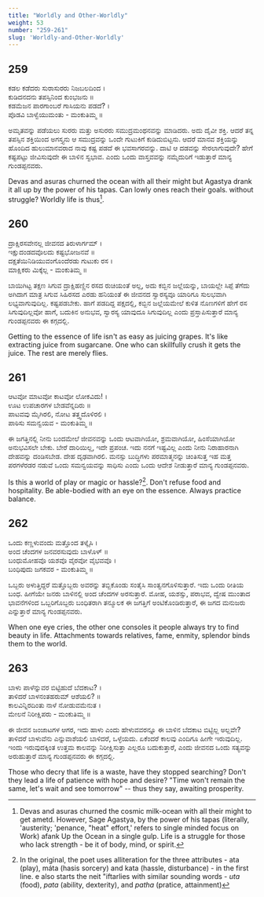 ```yaml
---
title: "Worldly and Other-Worldly"
weight: 53
number: "259-261"
slug: 'Worldly-and-Other-Worldly'
---
```


## 259
ಕಡಲ ಕಡೆದರು ಸುರಾಸುರರು ನಿಜಬಲದಿಂದ ।  
ಕುಡಿದನದನು ತಪಸ್ಸಿನಿಂದ ಕುಂಭಜನು ॥  
ಕಡಮೆಜನ ಪಾರಗಾಂಬರೆ ಗಾಸಿಯನು ಪಡದೆ? ।  
ಪೊಡವಿ ಬಾಳ್ವೆಯುಮಂತು - ಮಂಕುತಿಮ್ಮ ॥

ಅಮೃತವನ್ನು ಪಡೆಯಲು ಸುರರು ಮತ್ತು ಅಸುರರು ಸಮುದ್ರಮಂಥನವನ್ನು ಮಾಡಿದರು. ಅದು ದೈವೀ ಶಕ್ತಿ. ಆದರೆ ತನ್ನ ತಪಸ್ಸಿನ ಶಕ್ತಿಯಿಂದ ಅಗಸ್ತ್ಯನು ಆ ಸಮುದ್ರವನ್ನು ಒಂದೇ ಗುಟುಕಿಗೆ ಕುಡಿದುಬಿಟ್ಟನು. ಆದರೆ ಮಾನವ ಶಕ್ತಿಯನ್ನು ಹೊಂದಿದ ಹುಲುಮಾನವರಾದ ನಾವು ಕಷ್ಟ ಪಡದೆ ಈ ಭವಸಾಗರವನ್ನು. ದಾಟಿ ಆ ದಡವನ್ನು ಸೇರಲಾಗುವುದೇ? ಹೇಗೆ ಕಷ್ಟಪಟ್ಟು ಜೀವಿಸುವುದೇ ಈ ಬಾಳಿನ ಸ್ವಭಾವ. ಎಂದು ಒಂದು ವಾಸ್ತವವನ್ನು ನಮ್ಮೆದುರಿಗೆ ಇಡುತ್ತಾರೆ ಮಾನ್ಯ ಗುಂಡಪ್ಪನವರು.

Devas and asuras churned the ocean with all their might but Agastya drank it all up by the power of his tapas. Can lowly ones reach their goals. without struggle? Worldly life is thus[^92].

## 260
ದ್ರಾಕ್ಷಿರಸವೇನಲ್ಲ ಜೀವನದ ತಿರುಳಾರ್ಗಮ್ ।  
ಇಕ್ಷುದಂಡದವೊಲದು ಕಷ್ಟಭೋಜನವೆ ॥  
ದಕ್ಷತೆಯಿನಿಡಿಯುವಂಗೊಂದೆರಡು ಗುಟುಕು ರಸ ।  
ಮಾಕ್ಷಿಕರು ಮಿಕ್ಕೆಲ್ಲ - ಮಂಕುತಿಮ್ಮ ॥

ಬಾಯಿಗಿಟ್ಟ ತಕ್ಷಣ ಸಿಗುವ ದ್ರಾಕ್ಷಿಹಣ್ಣಿನ ರಸದ ರುಚಿಯಂತೆ ಅಲ್ಲ, ಅದು ಕಬ್ಬಿನ ಜಲ್ಲೆಯನ್ನು, ಬಾಯಲ್ಲೇ ಸಿಪ್ಪೆ ತೆಗೆದು ಅಗಿದಾಗ ಮಾತ್ರ ಸಿಗುವ ಸಿಹಿರಸದ ಎರಡು ಹನಿಯಂತೆ ಈ ಜೀವನದ ಸ್ವಾರಸ್ಯವೂ ಯಾರಿಗೂ ಸುಲಭವಾಗಿ ಲಭ್ಯವಾಗುವುದಿಲ್ಲ. ಕಷ್ಟಪಡಬೇಕು. ಹಾಗೆ ಪಡದಿದ್ದ ಪಕ್ಷದಲ್ಲಿ, ಕಬ್ಬಿನ ಜಲ್ಲೆಯಮೇಲೆ ಕುಳಿತ ನೊಣಗಳಿಗೆ ಹೇಗೆ ರಸ ಸಿಗುವುದಿಲ್ಲವೋ ಹಾಗೆ, ಬದುಕಿನ ಅನುಭವ, ಸ್ವಾರಸ್ಯ ಯಾವುದೂ ಸಿಗುವುದಿಲ್ಲ ಎಂದು ಪ್ರಸ್ತಾಪಿಸುತ್ತಾರೆ ಮಾನ್ಯ ಗುಂಡಪ್ಪನವರು ಈ ಕಗ್ಗದಲ್ಲಿ.

Getting to the essence of life isn't as easy as juicing grapes. It's like extracting juice from sugarcane. One who can skillfully crush it gets the juice. The rest are merely flies.

## 261
ಆಟವೋ ಮಾಟವೋ ಕಾಟವೋ ಲೋಕವಿದು! ।  
ಊಟ ಉಪಚಾರಗಳ ಬೇಡವೆನ್ನದಿರು ॥  
ಪಾಟವವು ಮೈಗಿರಲಿ, ನೋಟ ತತ್ತ್ವದೊಳಿರಲಿ ।  
ಪಾಠಿಸು ಸಮನ್ವಯವ - ಮಂಕುತಿಮ್ಮ ॥

ಈ ಜಗತ್ತಿನಲ್ಲಿ ನೀನು ಬಂದಮೇಲೆ ಜೀವನವನ್ನು ಒಂದು ಆಟವಾಗಿಯೋ, ಶ್ರಮವಾಗಿಯೋ, ಹಿಂಸೆಯಾಗಿಯೋ ಅನುಭವಿಸಲೇ ಬೇಕು. ಬೇರೆ ದಾರಿಯಿಲ್ಲ, ಇದೇ ಪ್ರಪಂಚ. ಇದು ನನಗೆ ಇಷ್ಟವಿಲ್ಲ ಎಂದು ನೀನು ನಿರಾಹಾರನಾಗಿ ದೇಹವನ್ನು ದಂಡಿಸಬೇಡ. ದೇಹ ದೃಢವಾಗಿರಲಿ. ಮನಸ್ಸು ಬುದ್ಧಿಗಳು ಪರಮಾತ್ಮನನ್ನು ಚಿಂತಿಸುತ್ತ ಇಹ ಮತ್ತ ಪರಗಳೆರಡರ ನಡುವೆ ಒಂದು ಸಮನ್ವಯವನ್ನು ಸಾಧಿಸು ಎಂದು ಒಂದು ಆದೇಶ ನೀಡುತ್ತಾರೆ ಮಾನ್ಯ ಗುಂಡಪ್ಪನವರು.

Is this a world of play or magic or hassle?[^93]. Don't refuse food and hospitality. Be able-bodied with an eye on the essence. Always practice balance.

## 262
ಒಂದು ಕಣ್ಣಳುವಂದು ಮತ್ತೊಂದ ತಳ್ಕೈಸಿ ।  
ಅಂದ ಚೆಂದಗಳ ಜನವರಸುವುದು ಬಾಳೊಳ್ ॥  
ಬಂಧುಮೋಹವೊ ಯಶವೊ ವೈರವೋ ವೈಭವವೊ ।  
ಬಂಧಿಪುದು ಜಗಕವರ - ಮಂಕುತಿಮ್ಮ ॥

ಒಬ್ಬರು ಅಳುತ್ತಿದ್ದರೆ ಮತ್ತೊಬ್ಬರು ಅವರನ್ನು ತಬ್ಬಿಕೊಂಡು ಸಂತೈಸಿ ಸಾಂತ್ವನಗೊಳಿಸುತ್ತಾರೆ. ಇದು ಒಂದು ರೀತಿಯ ಬಂಧ. ಹೀಗೆಯೇ ಜನರು ಬಾಳಿನಲ್ಲಿ ಅಂದ ಚೆಂದಗಳ ಅರಸುತ್ತಾರೆ. ಮೋಹ, ಯಶಸ್ಸು, ಪರಾಭವ, ದ್ವೇಷ ಮುಂತಾದ ಭಾವನೆಗಳಿಂದ ಒಬ್ಬರಿಗೊಬ್ಬರು ಬಂಧಿತರಾಗಿ ತನ್ಮೂಲಕ ಈ ಜಗತ್ತಿಗೆ ಅಂಟಿಕೊಂಡಿರುತ್ತಾರೆ, ಈ ಜಗದ ಮನುಜರು ಎನ್ನುತ್ತಾರೆ ಮಾನ್ಯ ಗುಂಡಪ್ಪನವರು.

When one eye cries, the other one consoles it people always try to find beauty in life. Attachments towards relatives, fame, enmity, splendor binds them to the world.

## 263
ಬಾಳು ಪಾಳೆನ್ನುವರ ಬಿಟ್ಟಿಹುದೆ ಬೆದಕಾಟ? ।  
ತಾಳಿದರೆ ಬಾಳನಂತಹರುಮ್ ಆಶೆಯಲಿ? ॥  
ಕಾಲವಿನ್ನಿರದಿಂತು ನಾಳೆ ನೋಡುವಮೆನುತ ।  
ಮೇಲನೆ ನಿರೀಕ್ಷಿಪರು - ಮಂಕುತಿಮ್ಮ ॥

ಈ ಜೀವನ ಜಂಜಾಟಗಳ ಆಗರ, ಇದು ಹಾಳು ಎಂದು ಹೇಳುವವರನ್ನೂ ಈ ಬಾಳಿನ ಬೆದಕಾಟ ಬಿಟ್ಟಿಲ್ಲ ಅಲ್ಲವೇ? ತಾಳಿದರೆ ಬಾಳುವೆನು ಎನ್ನುವಾಶೆಯಲಿ ಬಾಳಿದರೆ, ಒಳ್ಳೆಯದು. ಏಕೆಂದರೆ ಕಾಲವು ಎಂದಿಗೂ ಹೀಗೇ ಇರುವುದಿಲ್ಲ. ಇಂದು ಇರುವುದಕ್ಕಿಂತ ಉತ್ತಮ ಕಾಲವನ್ನು ನಿರೀಕ್ಷಿಸುತ್ತಾ ಎಲ್ಲರೂ ಬದುಕುತ್ತಾರೆ, ಎಂದು ಜೀವನದ ಒಂದು ಸತ್ಯವನ್ನು ಅರುಹುತ್ತಾರೆ ಮಾನ್ಯ ಗುಂಡಪ್ಪನವರು ಈ ಕಗ್ಗದಲ್ಲಿ.

Those who decry that life is a waste, have they stopped searching? Don't they lead a life of patience with hope and desire? "Time won't remain the same, let's wait and see tomorrow" -- thus they say, awaiting prosperity.

[^92]: Devas and asuras churned the cosmic milk-ocean with all their might to get ametd. However, Sage Agastya, by the power of his tapas (literally, 'austerity; 'penance, "heat" effort,' refers to single minded focus on Work) afank Up the Ocean in a single gulp. Life is a struggle for those who lack strength - be it of body, mind, or spirit.
[^93]: In the original, the poet uses alliteration for the three attributes - ata (play), máta (hasis sorcery) and kata (hassle, disturbance) - in the first line. e also starts the neit "iftarlies with similar sounding words - *uta* (food), *pata* (ability, dexterity), and *patha* (pratice, attainment)